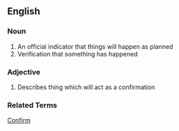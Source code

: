 ==English==

===Noun===
# An official indicator that things will happen as planned
# Verification that something has happened

===Adjective===
# Describes thing which will act as a confirmation

===Related Terms===
[[Confirm]]